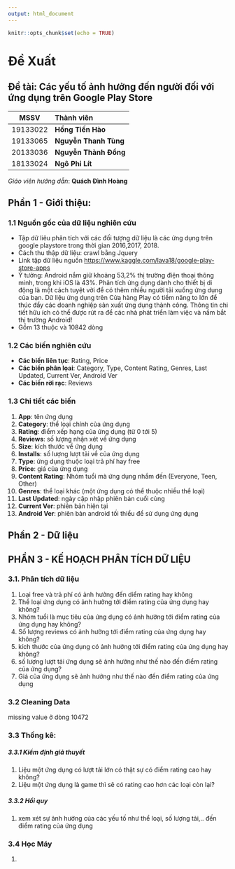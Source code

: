 ---
output: html_document
---

```{r setup, include=FALSE}
knitr::opts_chunk$set(echo = TRUE)
```
# Đề Xuất


## Đề tài: Các yếu tố ảnh hưởng đến người đối với ứng dụng trên Google Play Store
|MSSV|Thành viên|
|:------:|:----|
|19133022 |**Hồng Tiến Hào**|
|19133065 |**Nguyễn Thanh Tùng**|
|20133036 |**Nguyễn Thành Đồng**|
|18133024 |**Ngô Phi Lít**|

*Giáo viên hướng dẫn*: **Quách Đình Hoàng**


## Phần 1 - Giới thiệu:


### 1.1 Nguồn gốc của dữ liệu nghiên cứu
+ Tập dữ liêu phân tích với các đối tượng dữ liệu là các ứng dụng trên google playstore trong thời gian 2016,2017, 2018.
+ Cách thu thập dữ liệu: crawl bằng Jquery
+ Link tập dữ liệu nguồn [https://www.kaggle.com/lava18/google-play-store-apps](https://www.kaggle.com/lava18/google-play-store-apps) 
+ Ý tưởng: Android nắm giữ khoảng 53,2% thị trường điện thoại thông minh, trong khi iOS là 43%. Phân tích ứng dụng dành cho thiết bị di động là một cách tuyệt vời để có thêm nhiều người tải xuống ứng dụng của bạn. Dữ liệu ứng dụng trên Cửa hàng Play có tiềm năng to lớn để thúc đẩy các doanh nghiệp sản xuất ứng dụng thành công. Thông tin chi tiết hữu ích có thể được rút ra để các nhà phát triển làm việc và nắm bắt thị trường Android!
+ Gồm 13 thuộc và 10842 dòng

### 1.2 Các biến nghiên cứu
+ **Các biến liên tục**: Rating, Price
+ **Các biến phân lọai**: Category, Type, Content Rating, Genres, Last Updated, Current Ver, Android Ver
+ **Các biến rời rạc**: Reviews

### 1.3 Chi tiết các biến

1. **App**: tên ứng dụng 
1. **Category**: thể loại chính của ứng dụng
1. **Rating**: điểm xếp hạng của ứng dụng (từ 0 tới 5)
1. **Reviews**: số lượng nhận xét về ứng dụng
1. **Size**: kích thước về ứng dụng
1. **Installs**: số lượng lượt tải về của ứng dụng
1. **Type**: ứng dụng thuộc loại trả phí hay free
1. **Price**: giá của ứng dụng
1. **Content Rating**: Nhóm tuổi mà ứng dụng nhắm đến (Everyone, Teen, Other)
1. **Genres**: thể loại khác (một ứng dụng có thể thuộc nhiều thể loại)
1. **Last Updated**: ngày cập nhập phiên bản cuối cùng
1. **Current Ver**: phiên bản hiện tại
1. **Android Ver**: phiên bản android tối thiểu để sử dụng ứng dụng


## Phần 2 - Dữ liệu

## PHẦN 3 - KẾ HOẠCH PHÂN TÍCH DỮ LIỆU


### 3.1. Phân tích dữ liệu
 
1. Loại free và trả phí có ảnh hưởng đến diểm rating hay không
2. Thể loại ứng dụng có ảnh hưởng tới điểm rating của ứng dụng hay không?
3. Nhóm tuổi là mục tiêu của ứng dụng có ảnh hưởng tới điểm rating của ứng dụng hay không?
3. Số lượng reviews có ảnh hưởng tới điểm rating của ứng dụng hay không?
4. kích thước của ứng dụng có ảnh hưởng tới điểm rating của ứng dụng hay không?
5. số lượng lượt tải ứng dụng sẽ ảnh hưởng như thế nào đến điểm rating của ứng dụng?
6. Giá của ứng dụng sẽ ảnh hưởng như thế nào đến điểm rating của ứng dụng


### 3.2 Cleaning Data

missing value ở dòng 10472
	
### 3.3 Thống kê:

##### 3.3.1 Kiểm định giả thuyết
1. Liệu một ứng dụng có lượt tải lớn có thật sự có điểm rating cao hay không?
1. Liệu một ứng dụng là game thì sẽ có rating cao hơn các loại còn lại?

##### 3.3.2 Hồi quy 
1. xem xét sự ảnh hưởng của các yếu tố như thể loại, số lượng tải,.. đến điểm rating của ứng dụng

### 3.4 Học Máy
1. 

